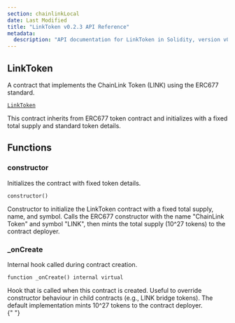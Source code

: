 ```yaml
---
section: chainlinkLocal
date: Last Modified
title: "LinkToken v0.2.3 API Reference"
metadata:
  description: "API documentation for LinkToken in Solidity, version v0.2.3."
---
```



<Common callout="importPackage023" />

## LinkToken

A contract that implements the ChainLink Token (LINK) using the ERC677 standard.

[`LinkToken`](https://github.com/smartcontractkit/chainlink-local/blob/7d8b2f888e1f10c8841ccd9e0f4af0f5baf11dab/src/shared/LinkToken.sol)

<Aside>
  This contract inherits from ERC677 token contract and initializes with a fixed total supply and standard token
  details.
</Aside>

## Functions

### constructor

Initializes the contract with fixed token details.

```solidity
constructor()
```

<Aside>
  Constructor to initialize the LinkToken contract with a fixed total supply, name, and symbol. Calls the ERC677
  constructor with the name "ChainLink Token" and symbol "LINK", then mints the total supply (10^27 tokens) to the
  contract deployer.
</Aside>

### \_onCreate

Internal hook called during contract creation.

```solidity
function _onCreate() internal virtual
```

<Aside>
  Hook that is called when this contract is created. Useful to override constructor behaviour in child contracts (e.g.,
  LINK bridge tokens). The default implementation mints 10^27 tokens to the contract deployer.
</Aside>{" "}
